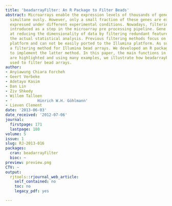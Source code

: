 ```yaml
---
title: 'beadarrayFilter: An R Package to Filter Beads'
abstract: Microarrays enable the expression levels of thousands of genes to be measured
  simultane ously. However, only a small fraction of these genes are expected to be
  expressed under different experimental conditions. Nowadays, filtering has been
  introduced as a step in the microarray pre processing pipeline. Gene filtering aims
  at reducing the dimensionality of data by filtering redundant features prior to
  the actual statistical analysis. Previous filtering methods focus on the Affymetrix
  platform and can not be easily ported to the Illumina platform. As such, we developed
  a filtering method for Illumina bead arrays. We developed an R package, beadarrayFilter,
  to implement the latter method. In this paper, the main functions in the package
  are highlighted and using many examples, we illustrate how beadarrayFilter can be
  used to filter bead arrays.
author:
- Anyiawung Chiara Forcheh
- Geert Verbeke
- Adetayo Kasim
- Dan Lin
- Ziv Shkedy
- Willem Talloen
- '           Hinrich W.H. Göhlmann'
- Lieven Clement
date: '2013-06-03'
date_received: '2012-07-06'
journal:
  firstpage: 171
  lastpage: 180
volume: 5
issue: 1
slug: RJ-2013-016
packages:
  cran: beadarrayFilter
  bioc: ~
preview: preview.png
CTV: ~
output:
  rjtools::rjournal_web_article:
    self_contained: no
    toc: no
    legacy_pdf: yes

---
```

